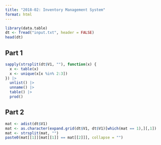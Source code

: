 ```yaml
---
title: "2018-02: Inventory Management System"
format: html
---
```


```r
library(data.table)
dt <- fread("input.txt", header = FALSE)
head(dt)
```

## Part 1

```r
sapply(strsplit(dt$V1, ""), function(x) {
  x <- table(x)
  x <- unique(x[x %in% 2:3])
}) |>
  unlist() |>
  unname() |>
  table() |>
  prod()
```

## Part 2

```r
mat <- adist(dt$V1)
mat <- as.character(expand.grid(dt$V1, dt$V1)[which(mat == 1),][,1])
mat <- strsplit(mat, "")
paste0(mat[[1]][mat[[1]] == mat[[2]]], collapse = "")
```

